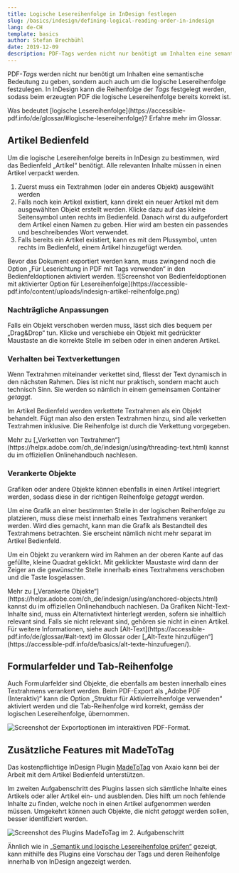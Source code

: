```yaml
---
title: Logische Lesereihenfolge in InDesign festlegen
slug: /basics/indesign/defining-logical-reading-order-in-indesign
lang: de-CH
template: basics
author: Stefan Brechbühl
date: 2019-12-09
description: PDF-Tags werden nicht nur benötigt um Inhalten eine semantische Bedeutung zu geben, sondern auch auch um die logische Lesereihenfolge festzulegen. In InDesign kann die Reihenfolge der Tags festgelegt werden, sodass beim erzeugten PDF die logische Lesereihenfolge bereits korrekt ist.
---
```

PDF-*Tags* werden nicht nur benötigt um Inhalten eine semantische Bedeutung zu geben, sondern auch auch um die logische Lesereihenfolge festzulegen. In InDesign kann die Reihenfolge der *Tags* festgelegt werden, sodass beim erzeugten PDF die logische Lesereihenfolge bereits korrekt ist.

<NoteMessage>
Was bedeutet [logische Lesereihenfolge](https://accessible-pdf.info/de/glossar/#logische-lesereihenfolge)? Erfahre mehr im Glossar.
</NoteMessage>

## Artikel Bedienfeld

Um die logische Lesereihenfolge bereits in InDesign zu bestimmen, wird das Bedienfeld „Artikel“ benötigt. Alle relevanten Inhalte müssen in einen Artikel verpackt werden. 

1. Zuerst muss ein Textrahmen (oder ein anderes Objekt) ausgewählt werden
2. Falls noch kein Artikel existiert, kann direkt ein neuer Artikel mit dem ausgewählten Objekt erstellt werden. Klicke dazu auf das kleine Seitensymbol unten rechts im Bedienfeld. Danach wirst du aufgefordert dem Artikel einen Namen zu geben. Hier wird am besten ein passendes und beschreibendes Wort verwendet.
3. Falls bereits ein Artikel existiert, kann es mit dem Plussymbol, unten rechts im Bedienfeld, einem Artikel hinzugefügt werden.

<WarningMessage>
Bevor das Dokument exportiert werden kann, muss zwingend noch die Option „Für Leserichtung in PDF mit Tags verwenden“ in den Bedienfeldoptionen aktiviert werden.
![Screenshot von Bedienfeldoptionen mit aktivierter Option für Lesereihenfolge](https://accessible-pdf.info/content/uploads/indesign-artikel-reihenfolge.png)
</WarningMessage>

### Nachträgliche Anpassungen

Falls ein Objekt verschoben werden muss, lässt sich dies bequem per „Drag&Drop“ tun. Klicke und verschiebe ein Objekt mit gedrückter Maustaste an die korrekte Stelle im selben oder in einen anderen Artikel.

### Verhalten bei Textverkettungen

Wenn Textrahmen miteinander verkettet sind, fliesst der Text dynamisch in den nächsten Rahmen. Dies ist nicht nur praktisch, sondern macht auch technisch Sinn. Sie werden so nämlich in einem gemeinsamen Container *getaggt*.

Im Artikel Bedienfeld werden verkettete Textrahmen als ein Objekt behandelt. Fügt man also den ersten Textrahmen hinzu, sind alle verketten Textrahmen inklusive. Die Reihenfolge ist durch die Verkettung vorgegeben.

<NoteMessage>
Mehr zu [„Verketten von Textrahmen“](https://helpx.adobe.com/ch_de/indesign/using/threading-text.html) kannst du im offiziellen Onlinehandbuch nachlesen.
</NoteMessage>

### Verankerte Objekte

Grafiken oder andere Objekte können ebenfalls in einen Artikel integriert werden, sodass diese in der richtigen Reihenfolge *getaggt* werden.

Um eine Grafik an einer bestimmten Stelle in der logischen Reihenfolge zu platzieren, muss diese meist innerhalb eines Textrahmens verankert werden. Wird dies gemacht, kann man die Grafik als Bestandteil des Textrahmens betrachten. Sie erscheint nämlich nicht mehr separat im Artikel Bedienfeld.

Um ein Objekt zu verankern wird im Rahmen an der oberen Kante auf das gefüllte, kleine Quadrat geklickt. Mit geklickter Maustaste wird dann der Zeiger an die gewünschte Stelle innerhalb eines Textrahmens verschoben und die Taste losgelassen.

<NoteMessage>
Mehr zu [„Verankerte Objekte“](https://helpx.adobe.com/ch_de/indesign/using/anchored-objects.html) kannst du im offiziellen Onlinehandbuch nachlesen.
</NoteMessage>

<NoteMessage>
Da Grafiken Nicht-Text-Inhalte sind, muss ein Alternativtext hinterlegt werden, sofern sie inhaltlich relevant sind. Falls sie nicht relevant sind, gehören sie nicht in einen Artikel. Für weitere Informationen, siehe auch [Alt-Text](https://accessible-pdf.info/de/glossar/#alt-text) im Glossar oder [„Alt-Texte hinzufügen“](https://accessible-pdf.info/de/basics/alt-texte-hinzufuegen/).
</NoteMessage>

## Formularfelder und Tab-Reihenfolge

Auch Formularfelder sind Objekte, die ebenfalls am besten innerhalb eines Textrahmens verankert werden. Beim PDF-Export als „Adobe PDF (Interaktiv)“ kann die Option „Struktur für Aktivierreihenfolge verwenden“ aktiviert werden und die Tab-Reihenfolge wird korrekt, gemäss der logischen Lesereihenfolge, übernommen.

![Screenshot der Exportoptionen im interaktiven PDF-Format.](https://accessible-pdf.info/content/uploads/indesign_pdf_export_interaktiv.png)

## Zusätzliche Features mit MadeToTag

Das kostenpflichtige InDesign Plugin [MadeToTag](https://www.axaio.com/doku.php/de:products:madetotag) von Axaio kann bei der Arbeit mit dem Artikel Bedienfeld unterstützen. 

Im zweiten Aufgabenschritt des Plugins lassen sich sämtliche Inhalte eines Artikels oder aller Artikel ein- und ausblenden. Dies hilft um noch fehlende Inhalte zu finden, welche noch in einen Artikel aufgenommen werden müssen. Umgekehrt können auch Objekte, die nicht *getaggt* werden sollen, besser identifiziert werden.

![Screenshot des Plugins MadeToTag im 2. Aufgabenschritt](https://accessible-pdf.info/content/uploads/mtt_artikel.png)

Ähnlich wie in [„Semantik und logische Lesereihenfolge prüfen“](https://accessible-pdf.info/de/basics/semantik-und-logische-lesereihenfolge-pruefen/) gezeigt, kann mithilfe des Plugins eine Vorschau der Tags und deren Reihenfolge innerhalb von InDesign angezeigt werden.